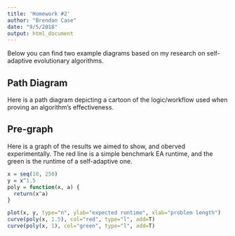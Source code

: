 ```yaml
---
title: 'Homework #2'
author: "Brendan Case"
date: "9/5/2018"
output: html_document
---
```

Below you can find two example diagrams based on my research on self-adaptive evolutionary algorithms.

## Path Diagram

Here is a path diagram depicting a cartoon of the logic/workflow used when proving an algorithm's effectiveness.



## Pre-graph

Here is a graph of the results we aimed to show, and oberved experimentally. The red line is a simple benchmark EA runtime, and the green is the runtime of a self-adaptive one.

```r
x = seq(10, 250)
y = x^1.5
poly = function(x, a) {
  return(x^a)
}

plot(x, y, type="n", ylab="expected runtime", xlab="problem length")
curve(poly(x, 1.5), col="red", type="l", add=T)
curve(poly(x, 1), col="green", type="l", add=T)
```

